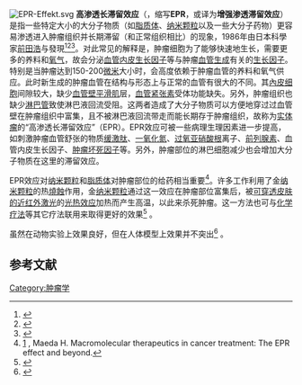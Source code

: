 {{medical}}
[[File:EPR-Effekt.svg|thumb]]
'''高渗透长滞留效应'''（{{lang-en|enhanced permeability and retention effect}}，缩写'''EPR'''，或译为'''增强渗透滞留效应'''） 是指一些特定大小的大分子物质（如[[脂质体|脂质体]]、[[纳米颗粒|纳米颗粒]]以及一些大分子药物）更容易渗透进入肿瘤组织并长期滞留（和正常组织相比）的现象，1986年由日本科學家[[前田浩|前田浩]]与{{link-ja|松村保廣|松村保広}}發現<ref name="matsamura">{{Cite journal|author = Matsumura Y, Maeda H|title = A new concept for macromolecular therapeutics in cancer chemotherapy: mechanism of tumoritropic accumulation of proteins and the antitumor agent smancs|journal = Cancer Research|volume = 46|issue = 12 Pt 1|pages = 6387–92|date = December 1986|pmid = 2946403|url = http://cancerres.aacrjournals.org/cgi/pmidlookup?view=long&pmid=2946403}}</ref><ref name="duncan">{{Cite journal|author = Duncan, R. and Sat Y.-N.|title = Tumour targeting by enhanced permeability and retention (EPR) effect|journal = Ann. Oncol.|volume = 9 (Suppl.2)|issue = |year = 1998|pages = 39}}</ref><ref name="vasey">{{Cite journal|vauthors = Vasey PA, Kaye SB, Morrison R, etal|title = Phase I clinical and pharmacokinetic study of PK1 [N-(2-hydroxypropyl)methacrylamide copolymer doxorubicin]: first member of a new class of chemotherapeutic agents-drug-polymer conjugates. Cancer Research Campaign Phase I/II Committee|journal = Clinical Cancer Research|volume = 5|issue = 1|pages = 83–94|date = January 1999|pmid = 9918206|url = http://clincancerres.aacrjournals.org/cgi/pmidlookup?view=long&pmid=9918206}}</ref>。对此常见的解释是，肿瘤细胞为了能够快速地生长，需要更多的养料和[[氧气|氧气]]，故会分泌[[血管内皮生长因子|血管内皮生长因子]]等与肿瘤[[血管新生|血管生成]]有关的[[生长因子|生长因子]]。特别是当肿瘤达到150-200[[微米|微米]]大小时，会高度依赖于肿瘤血管的养料和氧气供应。此时新生成的肿瘤血管在结构与形态上与正常的血管有很大的不同。其[[內皮|內皮细胞]]间隙较大，缺少[[血管壁|血管壁]][[平滑肌|平滑肌]]层，[[血管紧张素|血管紧张素]]受体功能缺失。另外，肿瘤组织也缺少[[淋巴系統|淋巴管]]致使淋巴液回流受阻。这两者造成了大分子物质可以方便地穿过过血管壁在肿瘤组织中富集，且不被淋巴液回流带走而能长期存于肿瘤组织，故称为[[新生物|实体瘤]]的“高渗透长滞留效应”（EPR）。EPR效应可被一些病理生理因素进一步提高，如刺激肿瘤血管舒张的物质[[缓激肽|缓激肽]]、[[一氧化氮|一氧化氮]]、[[过氧亚硝酸根|过氧亚硝酸根]]离子、[[前列腺素|前列腺素]]、血管内皮生长因子、[[肿瘤坏死因子|肿瘤坏死因子]]等。另外，肿瘤部位的淋巴细胞减少也会增加大分子物质在这里的滞留效应。

EPR效应对[[纳米颗粒|纳米颗粒]]和[[脂质体|脂质体]]对肿瘤部位的给药相当重要<ref name="Maeda">[http://www.ncbi.nlm.nih.gov/pubmed/22595146] {{Wayback|url=http://www.ncbi.nlm.nih.gov/pubmed/22595146 |date=20150803192721 }}, Maeda H. Macromolecular therapeutics in cancer treatment: The EPR effect and beyond.</ref>。许多工作利用了金[[纳米颗粒|纳米颗粒]]的热[[燒蝕|燒蝕]]作用，金[[纳米颗粒|纳米颗粒]]通过这一效应在肿瘤部位富集后，被[[生物组织光学窗口|可穿透皮肤的]][[近红外|近红外]][[激光|激光]]的[[光热效应|光热效应]]加热而产生高温，以此来杀死肿瘤。这一方法也可与[[化学疗法|化学疗法]]等其它疗法联用来取得更好的效果<ref>{{Cite journal|author = Poon RT, Borys N|title = Lyso-thermosensitive liposomal doxorubicin: a novel approach to enhance efficacy of thermal ablation of liver cancer|journal = Expert Opinion on Pharmacotherapy|volume = 10|issue = 2|pages = 333–43|date = February 2009|pmid = 19236203|doi = 10.1517/14656560802677874}}</ref> 。

虽然在动物实验上效果良好，但在人体模型上效果并不突出<ref>{{Cite journal|author = Danhier F|title = To exploit the tumor microenvironment: Since the EPR effect fails in the clinic, what is the future of nanomedicine?|journal = J Control Release|volume = 244|issue = Pt A|pages = 108-121|date =2016-12-28|pmid = 27871992|doi = 10.1016/j.jconrel.2016.11.015}}</ref> 。

== 参考文献 ==
{{Reflist}}
[[Category:肿瘤学|Category:肿瘤学]]